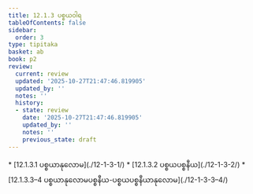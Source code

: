 ```yaml
---
title: 12.1.3 ပစ္စယဝါရ
tableOfContents: false
sidebar:
  order: 3
type: tipitaka
basket: ab
book: p2
review:
  current: review
  updated: '2025-10-27T21:47:46.819905'
  updated_by: ''
  notes: ''
  history:
  - state: review
    date: '2025-10-27T21:47:46.819905'
    updated_by: ''
    notes: ''
    previous_state: draft
---
```



<ReviewStatus review={frontmatter.review} showDetails={true} />

<HypothesisAnnotation frontmatter={frontmatter} />

<DynamicBreadcrumb />



<TableOfContents book="p2" section="12.1.3">
* [12.1.3.1 ပစ္စယာနုလောမ](./12-1-3-1/)
* [12.1.3.2 ပစ္စယပစ္စနီယ](./12-1-3-2/)
* [12.1.3.3–4 ပစ္စယာနုလောမပစ္စနီယ-ပစ္စယပစ္စနီယာနုလောမ](./12-1-3-3–4/)
</TableOfContents>
